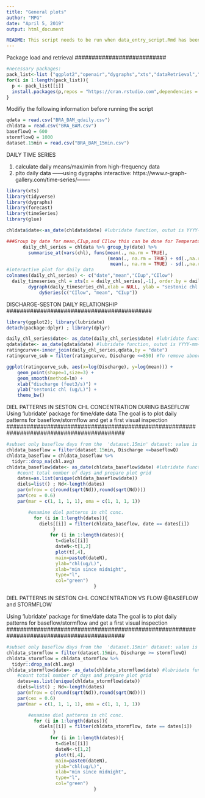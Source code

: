 ```yaml
---
title: "General plots"
author: "MPG"
date: "April 5, 2019"
output: html_document 

README: This script needs to be run when data_entry_script.Rmd has been completed. Keep chunk order as is
---
```

###########################
Package load and retrieval
###########################
```r
#necessary packages: 
pack_list<-list ("ggplot2","openair","dygraphs","xts","dataRetrieval","dplyr","forecast","glue","dataRetrieval","devtools","DataCombine","lubridate","zoo")
for(i in 1:length(pack_list)){
  p <- pack_list[[i]]
  install.packages(p,repos = "https://cran.rstudio.com",dependencies = TRUE)
}
```

###########################################################
Modifiy the following information before running the script
```r
qdata = read.csv("BRA_BAM_qdaily.csv")
chldata = read.csv("BRA_BAM.csv")
baseflowQ = 600
stormflowQ = 1000
dataset.15min = read.csv("BRA_BAM_15min.csv")
```

#########################################################
DAILY TIME SERIES 

1) calculate daily means/max/min from high-frequency data
2) plto daily data ------using dygraphs interactive: 
https://www.r-graph-gallery.com/time-series/-------

#########################################################
```r
library(xts)
library(tidyverse)
library(dygraphs)
library(forecast)
library(timeSeries)
library(glue)

chldata$date<-as_date(chldata$date) #lubridate function, outut is YYYY-mm-dd

###Group by date for mean,CIup,and CIlow this can be done for Temperature too if needed
      daily_chl_series = chldata %>% group_by(date) %>%
        summarise_at(vars(chl), funs(mean(., na.rm = TRUE), 
                                     (mean(., na.rm = TRUE) + sd(.,na.rm = TRUE)*1.96), 
                                      mean(., na.rm = TRUE) - sd(.,na.rm = TRUE)*1.96))
#interactive plot for daily data
colnames(daily_chl_series) <- c("date","mean","CIup","CIlow")
  daily_timeseries_chl = xts(x = daily_chl_series[,-1], order.by = daily_chl_series$date)
        dygraph(daily_timeseries_chl,xlab = NULL, ylab = "sestonic chl (ug/L)") %>%
            dySeries(c("CIlow", "mean", "CIup"))

```


###########################################
DISCHARGE-SESTON DAILY RELATIONSHIP
###########################################
```r
library(ggplot2); library(lubridate)
detach(package:dplyr) ; library(dplyr)

daily_chl_series$date<- as_date(daily_chl_series$date) #lubridate function, outut is YYYY-mm-dd
qdata$date<- as_date(qdata$date) #lubridate function, outut is YYYY-mm-dd
ratingcurve<-inner_join(daily_chl_series,qdata,by = "date")
ratingcurve_sub = filter(ratingcurve, Discharge <=850) #To remove abnormal cases or significant outliers

ggplot(ratingcurve_sub, aes(x=log(Discharge), y=log(mean))) +
    geom_point(shape=1,size=3) +    
    geom_smooth(method=lm) +
    xlab("discharge (feet3/s)") +
    ylab("sestonic chl (ug/L)") +
    theme_bw()
```


###########################################################################################
DIEL PATTERNS IN SESTON CHL CONCENTRATION DURING BASEFLOW
Using 'lubridate' package for time/date data 
The goal is to plot daily patterns for baseflow/stormflow and get a first visual inspection
###########################################################################################
```r
#subset only baseflow days from the  'dataset.15min' dataset: value is set on top of the script
chldata_baseflow = filter(dataset.15min, Discharge <=baseflowQ) 
chldata_baseflow = chldata_baseflow %>% 
  tidyr::drop_na(chl.avg)
chldata_baseflow$date<- as_date(chldata_baseflow$date) #lubridate function, output is YYYY-mm-dd. This will allow the loop to subset all the values in a day
    #count total number of days and prepare plot grid
    dates=as.list(unique(chldata_baseflow$date))
    diels=list() ; Nd<-length(dates)
    par(mfrow = c(round(sqrt(Nd)),round(sqrt(Nd))))
    par(cex = 0.6)
    par(mar = c(1, 1, 1, 1), oma = c(1, 1, 1, 1))

        #examine diel patterns in chl conc.
          for (i in 1:length(dates)){
            diels[[i]] = filter(chldata_baseflow, date == dates[i])
                 }
                for (i in 1:length(dates)){ 
                  t=diels[[i]]
                  dateN<-t[1,2]
                  plot(t[,4],
                  main=paste0(dateN),
                  ylab="chl(ug/L)",
                  xlab="min since midnight",
                  type="l",
                  col="green")
                                }
```



###########################################################################################
DIEL PATTERNS IN SESTON CHL CONCENTRATION VS FLOW @BASEFLOW and STORMFLOW

Using 'lubridate' package for time/date data 
The goal is to plot daily patterns for baseflow/stormflow and get a first visual inspection
###########################################################################################
```r
#subset only baseflow days from the  'dataset.15min' dataset: value is set on top of the script
chldata_stormflow = filter(dataset.15min, Discharge >= stormflowQ) 
chldata_stormflow = chldata_stormflow %>% 
  tidyr::drop_na(chl.avg)
chldata_stormflow$date<- as_date(chldata_stormflow$date) #lubridate function, output is YYYY-mm-dd. This will allow the loop to subset all the values in a day
    #count total number of days and prepare plot grid
    dates=as.list(unique(chldata_stormflow$date))
    diels=list() ; Nd<-length(dates)
    par(mfrow = c(round(sqrt(Nd)),round(sqrt(Nd))))
    par(cex = 0.6)
    par(mar = c(1, 1, 1, 1), oma = c(1, 1, 1, 1))

        #examine diel patterns in chl conc.
          for (i in 1:length(dates)){
            diels[[i]] = filter(chldata_stormflow, date == dates[i])
                 }
                for (i in 1:length(dates)){ 
                  t=diels[[i]]
                  dateN<-t[1,2]
                  plot(t[,4],
                  main=paste0(dateN),
                  ylab="chl(ug/L)",
                  xlab="min since midnight",
                  type="l",
                  col="green")
                                }

```